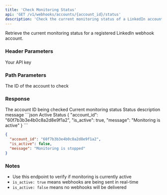 ```yaml
---
title: 'Check Monitoring Status'
api: 'GET /v1/webhooks/accounts/{account_id}/status'
description: 'Check the current monitoring status of a LinkedIn account'
---
```


Retrieve the current monitoring status for a registered LinkedIn webhook account.

### Header Parameters

<ParamField header="x-api-key" type="string" required>
  Your API key
</ParamField>

### Path Parameters

<ParamField path="account_id" type="string" required>
  The ID of the account to check
</ParamField>

### Response

<ResponseField name="account_id" type="string">
  The account ID being checked
</ResponseField>

<ResponseField name="is_active" type="boolean">
  Current monitoring status
</ResponseField>

<ResponseField name="message" type="string">
  Status description message
</ResponseField>

<ResponseExample>
```json Active Status
{
  "account_id": "60f7b3b3e4b0c8a2d8e9f1a2",
  "is_active": true,
  "message": "Monitoring is active"
}
```

```json Inactive Status
{
  "account_id": "60f7b3b3e4b0c8a2d8e9f1a2",
  "is_active": false,
  "message": "Monitoring is stopped"
}
```
</ResponseExample>

### Notes
- Use this endpoint to verify if monitoring is currently active
- `is_active: true` means webhooks are being sent in real-time
- `is_active: false` means no webhooks will be delivered
